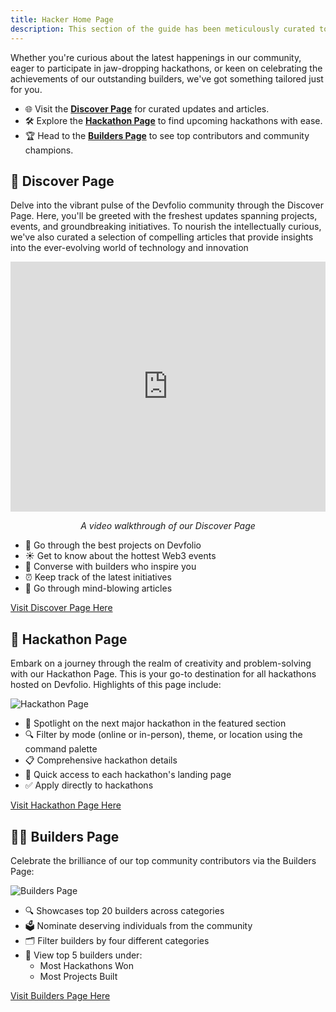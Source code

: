 ```yaml
---
title: Hacker Home Page
description: This section of the guide has been meticulously curated to provide builders with all the essential resources and best practices to navigate Devfolio with ease.
---
```


Whether you're curious about the latest happenings in our community, eager to participate in jaw-dropping hackathons, or keen on celebrating the achievements of our outstanding builders, we've got something tailored just for you.

- 🌐 Visit the [**Discover Page**](https://devfolio.co/discover) for curated updates and articles.
- 🛠️ Explore the [**Hackathon Page**](https://devfolio.co/hackathons) to find upcoming hackathons with ease.
- 🏆 Head to the [**Builders Page**](https://devfolio.co/builders) to see top contributors and community champions.


## 📰 Discover Page

Delve into the vibrant pulse of the Devfolio community through the Discover Page. Here, you'll be greeted with the freshest updates spanning projects, events, and groundbreaking initiatives. To nourish the intellectually curious, we've also curated a selection of compelling articles that provide insights into the ever-evolving world of technology and innovation

<iframe
  width="100%"
  height="400"
  src="https://www.youtube.com/embed/wHtIo-TVlOU"
  title="Discover Page Walkthrough"
  frameBorder="0"
  allow="accelerometer; autoplay; clipboard-write; encrypted-media; gyroscope; picture-in-picture"
  allowFullScreen
></iframe>

<p align="center"><i>A video walkthrough of our Discover Page</i></p>

- 🐐 Go through the best projects on Devfolio
- ☀️ Get to know about the hottest Web3 events
- 🤝 Converse with builders who inspire you
- ⏰ Keep track of the latest initiatives
- 📜 Go through mind-blowing articles

[Visit Discover Page Here](https://devfolio.co/discover)


## 🧠 Hackathon Page

Embark on a journey through the realm of creativity and problem-solving with our Hackathon Page. This is your go-to destination for all hackathons hosted on Devfolio. Highlights of this page include:


<img src="/assets/Arcs (1).gif" alt="Hackathon Page" />

- 🌟 Spotlight on the next major hackathon in the featured section
- 🔍 Filter by mode (online or in-person), theme, or location using the command palette
- 📋 Comprehensive hackathon details
- 🚀 Quick access to each hackathon's landing page
- ✅ Apply directly to hackathons

[Visit Hackathon Page Here](https://devfolio.co/hackathons)


## 🧑‍🚀 Builders Page

Celebrate the brilliance of our top community contributors via the Builders Page:

<img src="/assets/Builders page.gif" alt="Builders Page" />

- 🔍 Showcases top 20 builders across categories
- 🗳️ Nominate deserving individuals from the community
- 🗂️ Filter builders by four different categories
- 👀 View top 5 builders under:
  - Most Hackathons Won
  - Most Projects Built

[Visit Builders Page Here](https://devfolio.co/builders)

